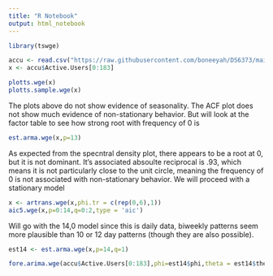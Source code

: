 ```yaml
---
title: "R Notebook"
output: html_notebook
---
```


```r
library(tswge)
```

```r
accu <- read.csv("https://raw.githubusercontent.com/boneeyah/DS6373/main/accuspike%20(2).csv")
x <- accu$Active.Users[0:183]
```

```r
plotts.wge(x)
plotts.sample.wge(x)
```
The plots above do not show evidence of seasonality. The ACF plot does not show much evidence of non-stationary behavior.
But will look at the factor table to see how strong root with frequency of 0 is
```r
est.arma.wge(x,p=13)
```
As expected from the specntral density plot, there appears to be a root at 0, but it is not dominant. It's associated absoulte reciprocal is .93, which means it is not particularly close to the unit circle, meaning the frequency of 0 is not associated with non-stationary behavior.
We will proceed with a stationary model

```r
x <- artrans.wge(x,phi.tr = c(rep(0,6),1))
aic5.wge(x,p=0:14,q=0:2,type = 'aic')
```
Will go with the 14,0 model since this is daily data, biweekly patterns seem more plausible than 10 or 12 day patterns (though they are also possible).

```r
est14 <- est.arma.wge(x,p=14,q=1)
```

```r
fore.arima.wge(accu$Active.Users[0:183],phi=est14$phi,theta = est14$theta,n.ahead = 14,lastn = TRUE,s=7)
```


